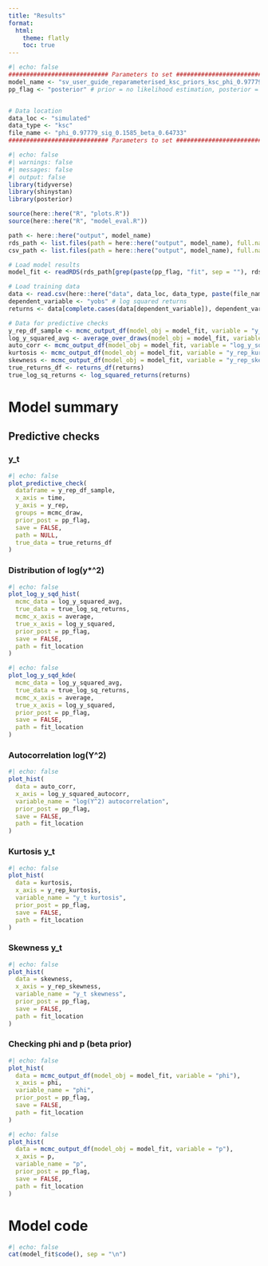 ```yaml
---
title: "Results"
format:
  html:
    theme: flatly
    toc: true
---
```


```r
#| echo: false
############################ Parameters to set ############################
model_name <- "sv_user_guide_reparameterised_ksc_priors_ksc_phi_0.97779_sig_0.1585_beta_0.64733_"
pp_flag <- "posterior" # prior = no likelihood estimation, posterior = likelihood estimation


# Data location
data_loc <- "simulated"
data_type <- "ksc"
file_name <- "phi_0.97779_sig_0.1585_beta_0.64733"
############################ Parameters to set ############################
```

```r
#| echo: false
#| warnings: false
#| messages: false
#| output: false
library(tidyverse)
library(shinystan)
library(posterior)

source(here::here("R", "plots.R"))
source(here::here("R", "model_eval.R"))

path <- here::here("output", model_name)
rds_path <- list.files(path = here::here("output", model_name), full.names = TRUE, pattern = "*.RDS")
csv_path <- list.files(path = here::here("output", model_name), full.names = TRUE, pattern = "*.csv")

# Load model results
model_fit <- readRDS(rds_path[grep(paste(pp_flag, "fit", sep = ""), rds_path)])

# Load training data
data <- read.csv(here::here("data", data_loc, data_type, paste(file_name, ".csv", sep = "")))
dependent_variable <- "yobs" # log squared returns
returns <- data[complete.cases(data[dependent_variable]), dependent_variable]

# Data for predictive checks
y_rep_df_sample <- mcmc_output_df(model_obj = model_fit, variable = "y_rep", sample_n = 10)
log_y_squared_avg <- average_over_draws(model_obj = model_fit, variable = "log_y_squared")
auto_corr <- mcmc_output_df(model_obj = model_fit, variable = "log_y_squared_autocorr", sample_n = NULL)
kurtosis <- mcmc_output_df(model_obj = model_fit, variable = "y_rep_kurtosis", sample_n = NULL)
skewness <- mcmc_output_df(model_obj = model_fit, variable = "y_rep_skewness", sample_n = NULL)
true_returns_df <- returns_df(returns)
true_log_sq_returns <- log_squared_returns(returns)
```

<!-- ```{r}
model_fit$summary()
``` -->

# Model summary

## Predictive checks

### y_t
```r
#| echo: false
plot_predictive_check(
  dataframe = y_rep_df_sample,
  x_axis = time,
  y_axis = y_rep,
  groups = mcmc_draw,
  prior_post = pp_flag,
  save = FALSE,
  path = NULL,
  true_data = true_returns_df
)
```

### Distribution of log(y*^2)
```r
#| echo: false
plot_log_y_sqd_hist(
  mcmc_data = log_y_squared_avg,
  true_data = true_log_sq_returns,
  mcmc_x_axis = average,
  true_x_axis = log_y_squared,
  prior_post = pp_flag,
  save = FALSE,
  path = fit_location
)
```

```r
#| echo: false
plot_log_y_sqd_kde(
  mcmc_data = log_y_squared_avg,
  true_data = true_log_sq_returns,
  mcmc_x_axis = average,
  true_x_axis = log_y_squared,
  prior_post = pp_flag,
  save = FALSE,
  path = fit_location
)
```

### Autocorrelation log(Y^2)

```r
#| echo: false
plot_hist(
  data = auto_corr,
  x_axis = log_y_squared_autocorr,
  variable_name = "log(Y^2) autocorrelation",
  prior_post = pp_flag,
  save = FALSE,
  path = fit_location
)
```

### Kurtosis y_t

```r
#| echo: false
plot_hist(
  data = kurtosis,
  x_axis = y_rep_kurtosis,
  variable_name = "y_t kurtosis",
  prior_post = pp_flag,
  save = FALSE,
  path = fit_location
)
```

### Skewness y_t
```r
#| echo: false
plot_hist(
  data = skewness,
  x_axis = y_rep_skewness,
  variable_name = "y_t skewness",
  prior_post = pp_flag,
  save = FALSE,
  path = fit_location
)
```

### Checking phi and p (beta prior)

```r
#| echo: false
plot_hist(
  data = mcmc_output_df(model_obj = model_fit, variable = "phi"),
  x_axis = phi,
  variable_name = "phi",
  prior_post = pp_flag,
  save = FALSE,
  path = fit_location
)
```


```r
#| echo: false
plot_hist(
  data = mcmc_output_df(model_obj = model_fit, variable = "p"),
  x_axis = p,
  variable_name = "p",
  prior_post = pp_flag,
  save = FALSE,
  path = fit_location
)

```

# Model code

```r
#| echo: false
cat(model_fit$code(), sep = "\n")
```